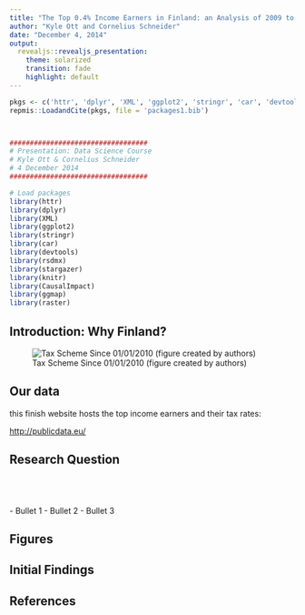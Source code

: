 ```yaml
---
title: "The Top 0.4% Income Earners in Finland: an Analysis of 2009 to 2013"
author: "Kyle Ott and Cornelius Schneider"
date: "December 4, 2014"
output: 
  revealjs::revealjs_presentation:
    theme: solarized
    transition: fade
    highlight: default
---
```

```r
pkgs <- c('httr', 'dplyr', 'XML', 'ggplot2', 'stringr', 'car', 'devtools', 'rsdmx', 'stargazer', 'knitr', 'CausalImpact' )
repmis::LoadandCite(pkgs, file = 'packages1.bib')



##################################
# Presentation: Data Science Course
# Kyle Ott & Cornelius Schneider
# 4 December 2014
##################################

# Load packages
library(httr)
library(dplyr)
library(XML)
library(ggplot2)
library(stringr)
library(car)
library(devtools)
library(rsdmx)
library(stargazer)
library(knitr)
library(CausalImpact)
library(ggmap)
library(raster)
```


## Introduction: Why Finland?


![Tax Scheme Since 01/01/2010 (figure created by authors)](4countrymap.png)

## Our data

this finish website hosts the top income earners and their tax rates:

<http://publicdata.eu/>

## Research Question
<br>
<br>
<br>
- Bullet 1
- Bullet 2
- Bullet 3

## Figures

## Initial Findings

## References



